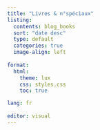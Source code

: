 ```yaml
---
title: "Livres & n°spéciaux"
listing:
  contents: blog_books
  sort: "date desc"
  type: default
  categories: true
  image-align: left
  
format:
  html:
    theme: lux
    css: styles.css
    toc: true

lang: fr
    
editor: visual
---
```

